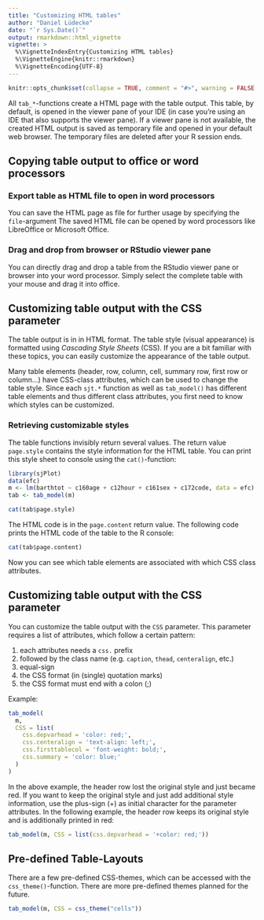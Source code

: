 ```yaml
---
title: "Customizing HTML tables"
author: "Daniel Lüdecke"
date: "`r Sys.Date()`"
output: rmarkdown::html_vignette
vignette: >
  %\VignetteIndexEntry{Customizing HTML tables}
  %\VignetteEngine{knitr::rmarkdown}
  %\VignetteEncoding{UTF-8}
---
```


```r
knitr::opts_chunk$set(collapse = TRUE, comment = "#>", warning = FALSE, message = FALSE)
```

All `tab_*`-functions create a HTML page with the table output. This table, by default, is opened in the viewer pane of your IDE (in case you’re using an IDE that also supports the viewer pane). If a viewer pane is not available, the created HTML output is saved as temporary file and opened in your default web browser. The temporary files are deleted after your R session ends.

## Copying table output to office or word processors

### Export table as HTML file to open in word processors

You can save the HTML page as file for further usage by specifying the `file`-argument The saved HTML file can be opened by word processors like LibreOffice or Microsoft Office.

### Drag and drop from browser or RStudio viewer pane

You can directly drag and drop a table from the RStudio viewer pane or browser into your word processor. Simply select the complete table with your mouse and drag it into office.

## Customizing table output with the CSS parameter

The table output is in in HTML format. The table style (visual appearance) is formatted using _Cascading Style Sheets_ (CSS). If you are a bit familiar with these topics, you can easily customize the appearance of the table output.

Many table elements (header, row, column, cell, summary row, first row or column...) have CSS-class attributes, which can be used to change the table style. Since each `sjt.*` function as well as `tab_model()` has different table elements and thus different class attributes, you first need to know which styles can be customized.

### Retrieving customizable styles

The table functions invisibly return several values. The return value `page.style` contains the style information for the HTML table. You can print this style sheet to console using the `cat()`-function:

```r
library(sjPlot)
data(efc)
m <- lm(barthtot ~ c160age + c12hour + c161sex + c172code, data = efc)
tab <- tab_model(m)
```

```r
cat(tab$page.style)
```

The HTML code is in the `page.content` return value. The following code prints the HTML code of the table to the R console:

```r
cat(tab$page.content)
```

Now you can see which table elements are associated with which CSS class attributes.

## Customizing table output with the CSS parameter

You can customize the table output with the `CSS` parameter. This parameter requires a list of attributes, which follow a certain pattern:

1) each attributes needs a `css.` prefix
2) followed by the class name (e.g. `caption`, `thead`, `centeralign`, etc.)
3) equal-sign
4) the CSS format (in (single) quotation marks)
5) the CSS format must end with a colon (;)

Example:

```r
tab_model(
  m,
  CSS = list(
    css.depvarhead = 'color: red;',
    css.centeralign = 'text-align: left;', 
    css.firsttablecol = 'font-weight: bold;', 
    css.summary = 'color: blue;'
  )
)
```

In the above example, the header row lost the original style and just became red. If you want to keep the original style and just add additional style information, use the plus-sign (+) as initial character for the parameter attributes. In the following example, the header row keeps its original style and is additionally printed in red:

```r
tab_model(m, CSS = list(css.depvarhead = '+color: red;'))
```

## Pre-defined Table-Layouts

There are a few pre-defined CSS-themes, which can be accessed with the `css_theme()`-function. There are more pre-defined themes planned for the future.

```r
tab_model(m, CSS = css_theme("cells"))
```
